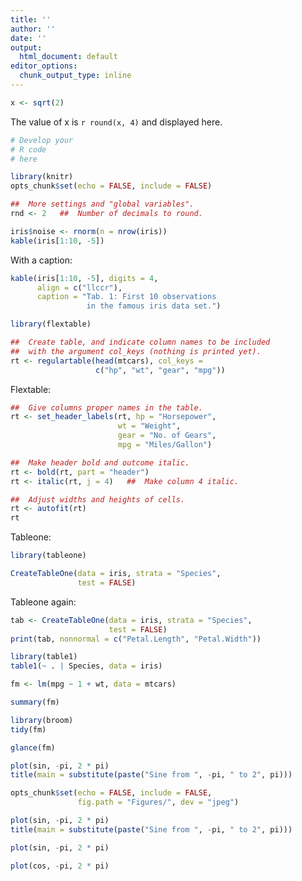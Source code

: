 ```yaml
---
title: ''
author: ''
date: ''
output:
  html_document: default
editor_options:
  chunk_output_type: inline
---
```





```r
x <- sqrt(2)
```

The value of x is `r round(x, 4)` and displayed here.





```r
# Develop your
# R code
# here
```





```r
library(knitr)
opts_chunk$set(echo = FALSE, include = FALSE)
```

```r
##  More settings and "global variables".
rnd <- 2   ##  Number of decimals to round.
```





```r
iris$noise <- rnorm(n = nrow(iris))
kable(iris[1:10, -5])
```





With a caption:

```r
kable(iris[1:10, -5], digits = 4,
      align = c("llccr"),
      caption = "Tab. 1: First 10 observations
                 in the famous iris data set.")
```





```r
library(flextable)

##  Create table, and indicate column names to be included
##  with the argument col_keys (nothing is printed yet).
rt <- regulartable(head(mtcars), col_keys = 
                   c("hp", "wt", "gear", "mpg"))
```





Flextable:

```r
##  Give columns proper names in the table.
rt <- set_header_labels(rt, hp = "Horsepower",
                        wt = "Weight",
                        gear = "No. of Gears",
                        mpg = "Miles/Gallon")

##  Make header bold and outcome italic.
rt <- bold(rt, part = "header")
rt <- italic(rt, j = 4)   ##  Make column 4 italic.

##  Adjust widths and heights of cells.
rt <- autofit(rt)
rt
```





Tableone:

```r
library(tableone)

CreateTableOne(data = iris, strata = "Species",
               test = FALSE)
```

Tableone again:


```r
tab <- CreateTableOne(data = iris, strata = "Species",
                      test = FALSE)
print(tab, nonnormal = c("Petal.Length", "Petal.Width"))
```





```r
library(table1)
table1(~ . | Species, data = iris)
```





```r
fm <- lm(mpg ~ 1 + wt, data = mtcars)
```





```r
summary(fm)
```

```r
library(broom)
tidy(fm)
```

```r
glance(fm)
```







```r
plot(sin, -pi, 2 * pi)
title(main = substitute(paste("Sine from ", -pi, " to 2", pi)))
```





```r
opts_chunk$set(echo = FALSE, include = FALSE,
               fig.path = "Figures/", dev = "jpeg")
```

```r
plot(sin, -pi, 2 * pi)
title(main = substitute(paste("Sine from ", -pi, " to 2", pi)))
```





```r
plot(sin, -pi, 2 * pi)
```





```r
plot(cos, -pi, 2 * pi)
```

